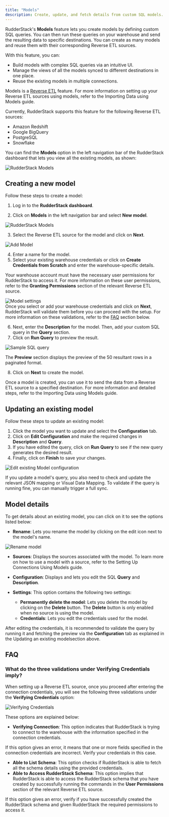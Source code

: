 ```yaml
---
title: "Models"
description: Create, update, and fetch details from custom SQL models.
---
```


RudderStack's **Models** feature lets you create models by defining custom SQL queries. You can then run these queries on your warehouse and send the resulting data to specific destinations. You can create as many models and reuse them with their corresponding Reverse ETL sources.

With this feature, you can:

* Build models with complex SQL queries via an intuitive UI.
* Manage the views of all the models synced to different destinations in one place.
* Reuse the existing models in multiple connections.

<div class="successBlock">
  
Models is a <a href="https://www.rudderstack.com/docs/sources/reverse-etl/">Reverse ETL</a> feature. For more information on setting up your Reverse ETL sources using models, refer to the <Link to="/sources/reverse-etl/common-settings/importing-data-using-models/">Importing Data using Models</Link> guide.
</div>

<div class="infoBlock">

Currently, RudderStack supports this feature for the following Reverse ETL sources:
<ul>
<li><Link to="/sources/reverse-etl/amazon-redshift/">Amazon Redshift</Link></li> 
<li><Link to="/sources/reverse-etl/google-bigquery/">Google BigQuery</Link></li>
<li><Link to="/sources/reverse-etl/postgresql/">PostgreSQL</Link></li>
<li><Link to="/sources/reverse-etl/snowflake/">Snowflake</Link></li>
</ul>
</div>

You can find the **Models** option in the left navigation bar of the RudderStack dashboard that lets you view all the existing models, as shown:

<img src="../../../assets/warehouse-actions-sources/models-view-dashboard.png" alt="RudderStack Models" />

## Creating a new model

Follow these steps to create a model:

1. Log in to the **RudderStack dashboard**.

2. Click on **Models** in the left navigation bar and select **New model**.

<img src="../../../assets/warehouse-actions-sources/models-dashboard.png" alt="RudderStack Models"/>

3. Select the Reverse ETL source for the model and click on **Next**.

<img src="../../../assets/warehouse-actions-sources/select-source-model.png" alt="Add Model"/>

4. Enter a name for the model.
5. Select your existing warehouse credentials or click on **Create Credentials from Scratch** and enter the warehouse-specific details.
 
<div class="warningBlock">

Your warehouse account must have the necessary user permissions for RudderStack to access it. For more information on these user permissions, refer to the <strong>Granting Permissions</strong> section of the relevant <Link to="/sources/reverse-etl/">Reverse ETL</Link> source.
</div>

<img src="../../../assets/warehouse-actions-sources/model-settings.png" alt="Model settings" />

<div class="infoBlock">
Once you select or add your warehouse credentials and click on <strong>Next</strong>, RudderStack will validate them before you can proceed with the setup. For more information on these validations, refer to the <a href="#faq">FAQ</a> section below.
</div>

6. Next, enter the **Description** for the model. Then, add your custom SQL query in the **Query** section. 
7. Click on **Run Query** to preview the result.

<img src="../../../assets/warehouse-actions-sources/sample-sql-query.png" alt="Sample SQL query" />

<div class="infoBlock">

The <strong>Preview</strong> section displays the preview of the 50 resultant rows in a paginated format.
</div>

8. Click on **Next** to create the model.

<div class="infoBlock">
Once a model is created, you can use it to send the data from a Reverse ETL source to a specified destination. For more information and detailed steps, refer to the <Link to="/sources/reverse-etl/common-settings/importing-data-using-models/">Importing Data using Models</Link> guide.
</div>

## Updating an existing model

Follow these steps to update an existing model:

1. Click the model you want to update and select the **Configuration** tab.
2. Click on **Edit Configuration** and make the required changes in  **Description** and **Query**.
3. If you have edited the query, click on **Run Query** to see if the new query generates the desired result.
4. Finally, click on **Finish** to save your changes.

<img src="../../../assets/warehouse-actions-sources/edit-model-configuration.png" alt="Edit existing Model configuration" />

<div class="infoBlock">
  
If you update a model's query, you also need to check and update the relevant JSON mapping or <Link to="/sources/reverse-etl/features/visual-data-mapper/">Visual Data Mapping</Link>. To validate if the query is running fine, you can manually trigger a full sync.
</div>

## Model details

To get details about an existing model, you can click on it to see the options listed below:

- **Rename**: Lets you rename the model by clicking on the edit icon next to the model's name.

<img src="../../../assets/warehouse-actions-sources/model-rename.png" alt="Rename model" />

- **Sources**: Displays the sources associated with the model. To learn more on how to use a model with a source, refer to the <Link to="/sources/reverse-etl/features/models/">Setting Up Connections Using Models</Link> guide.
- **Configuration**: Displays and lets you edit the SQL **Query** and **Description**.
- **Settings**: This option contains the following two settings:

   - **Permanently delete the model**: Lets you delete the model by clicking on the **Delete** button. The **Delete** button is only enabled when no source is using the model.
   - **Credentials**: Lets you edit the credentials used for the model.

<div class="infoBlock">

After editing the credentials, it is recommended to validate the query by running it and fetching the preview via the <strong>Configuration</strong> tab as explained in the <Link to="/sources/reverse-etl/features/models/#updating-an-existing-model">Updating an existing model</Link>section above.
</div>

## FAQ

### What do the three validations under Verifying Credentials imply?

When setting up a Reverse ETL source, once you proceed after entering the connection credentials, you will see the following three validations under the **Verifying Credentials** option:

<img src="../../../assets/validations.png" alt="Verifying Credentials" />

These options are explained below:

* **Verifying Connection**: This option indicates that RudderStack is trying to connect to the warehouse with the information specified in the connection credentials. 

<div class="warningBlock">

If this option gives an error, it means that one or more fields specified in the connection credentials are incorrect. Verify your credentials in this case.
</div>

* **Able to List Schema**: This option checks if RudderStack is able to fetch all the schema details using the provided credentials. 
* **Able to Access RudderStack Schema**: This option implies that RudderStack is able to access the RudderStack schema that you have created by successfully running the commands in the **User Permissions** section of the relevant <Link to="/sources/reverse-etl">Reverse ETL source</Link>. 

<div class="warningBlock">

If this option gives an error, verify if you have successfully created the RudderStack schema and given RudderStack the required permissions to access it.
</div>


